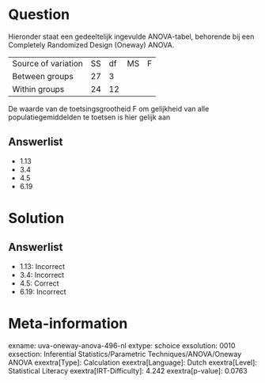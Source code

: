 Question
========

Hieronder staat een gedeeltelijk ingevulde ANOVA-tabel, behorende bij
een Completely Randomized Design (Oneway) ANOVA.

  --------------------- ---- ---- ---- ---
  Source of variation   SS   df   MS   F
  Between groups        27   3         
  Within groups         24   12        
  --------------------- ---- ---- ---- ---

De waarde van de toetsingsgrootheid F om gelijkheid van alle
populatiegemiddelden te toetsen is hier gelijk aan

Answerlist
----------

* 1.13
* 3.4
* 4.5
* 6.19

Solution
========

Answerlist
----------

* 1.13: Incorrect
* 3.4: Incorrect
* 4.5: Correct
* 6.19: Incorrect

Meta-information
================
exname: uva-oneway-anova-496-nl
extype: schoice
exsolution: 0010
exsection: Inferential Statistics/Parametric Techniques/ANOVA/Oneway ANOVA
exextra[Type]: Calculation
exextra[Language]: Dutch
exextra[Level]: Statistical Literacy
exextra[IRT-Difficulty]: 4.242
exextra[p-value]: 0.0763
